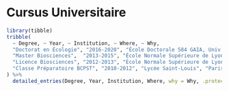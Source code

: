# Cursus Universitaire

```r
library(tibble)
tribble(
  ~ Degree, ~ Year, ~ Institution, ~ Where, ~ Why,
  "Doctorat en Écologie", "2016-2020", "École Doctorale 584 GAIA, Univ. Montpellier", "Montpellier, France", "Directeurs: \\textbf{Prof. Françoiz Munoz} et \\textbf{Dr. Cyrille Violle}\\\\~Titre: « En dehors de la norme: déviation de l'optimalité écologique et rareté fonctionnelle »",
  "Master Biosciences",  "2013-2015", "École Normale Supérieure de Lyon, Univ. Claude Bernard Lyon 1", "Lyon, France", "Normalien élève",
  "Licence Biosciences", "2012-2013", "École Normale Supérieure de Lyon, Univ. Claude Bernard Lyon 1", "Lyon, France", "Normalien élève",
  "Classe Préparatoire BCPST", "2010-2012", "Lycée Saint-Louis", "Paris, France", "Admis au concours Agronomie et ENS Lyon"
) %>% 
  detailed_entries(Degree, Year, Institution, Where, why = Why, .protect = FALSE)
```